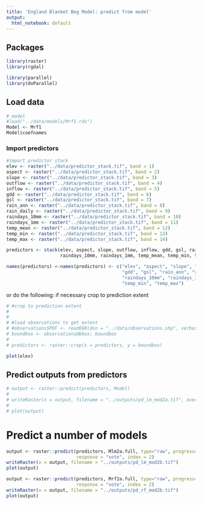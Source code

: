 ```yaml
---
title: 'England Blanket Bog Model: predict from model'
output:
  html_notebook: default
---
```


## Packages 
```r
library(raster)
library(rgdal)

library(parallel)
library(doParallel)
```

## Load data
```r
# model
#load("../data/models/Mrf1.rds")
Model <- Mrf1 
Model$coefnames
```

### Import predictors

```r
#import predictor stack
elev <- raster("../data/predictor_stack.tif", band = 1)
aspect <- raster("../data/predictor_stack.tif", band = 2)
slope <- raster("../data/predictor_stack.tif", band = 3)
outflow <- raster("../data/predictor_stack.tif", band = 4)
inflow <- raster("../data/predictor_stack.tif", band = 5)
gdd <- raster("../data/predictor_stack.tif", band = 6)
gsl <- raster("../data/predictor_stack.tif", band = 7)
rain_ann <- raster("../data/predictor_stack.tif", band = 8)
rain_daily <- raster("../data/predictor_stack.tif", band = 9)
raindays_10mm <- raster("../data/predictor_stack.tif", band = 10)
raindays_1mm <- raster("../data/predictor_stack.tif", band = 11)
temp_mean <- raster("../data/predictor_stack.tif", band = 12)
temp_min <- raster("../data/predictor_stack.tif", band = 13)
temp_max <- raster("../data/predictor_stack.tif", band = 14)

predictors <- stack(elev, aspect, slope, outflow, inflow, gdd, gsl, rain_ann, rain_daily, 
                    raindays_10mm, raindays_1mm, temp_mean, temp_min, temp_max)

names(predictors) <-names(predictors) <- c("elev", "aspect", "slope", "outflow", "inflow",
                                           "gdd", "gsl", "rain_ann", "rain_daily", 
                                           "raindays_10mm", "raindays_1mm", "temp_mean", 
                                           "temp_min", "temp_max")
```

or do the following: 
if necessary crop to prediction extent
```r
# #crop to prediction extent
# 
# 
# #load observations to get extent
# #observationsSPDF <- readOGR(dsn = "../data/observations.shp", verbose = TRUE)
# boundbox <- observations@bbox; boundbox 
# 
# predictors <- raster::crop(x = predictors, y = boundbox)
```

```r
plot(elev)
```


## Predict outputs from predictors

```r
# output <- raster::predict(predictors, Model)
# 
# writeRaster(x = output, filename = "../outputs/pd_lm_mod2a.tif", overwrite = TRUE)
# 
# plot(output)

```


# Predict a number of models

```r
output <- raster::predict(predictors, Mlm2a.full, type="raw", progress="text",
                          response = "vote", index = 2)
writeRaster(x = output, filename = "../outputs/pd_lm_mod2b.tif")
plot(output)

output <- raster::predict(predictors, Mrf2a.full, type="raw", progress="text",
                          response = "vote", index = 2)
writeRaster(x = output, filename = "../outputs/pd_rf_mod2b.tif")
plot(output)
```

